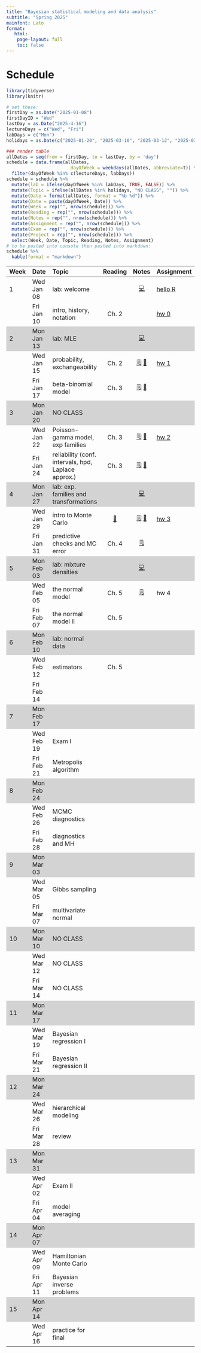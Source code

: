 ```yaml
---
title: "Bayesian statistical modeling and data analysis"
subtitle: "Spring 2025"
mainfont: Lato
format:
   html: 
    page-layout: full
    toc: false
---
```


# Schedule

```r
library(tidyverse)
library(knitr)
```

```r
# set these:
firstDay = as.Date("2025-01-08")
firstDayID = "Wed"
lastDay = as.Date("2025-4-16")
lectureDays = c("Wed", "Fri")
labDays = c("Mon")
holidays = as.Date(c("2025-01-20", "2025-03-10", "2025-03-12", "2025-03-14"))

### render table
allDates = seq(from = firstDay, to = lastDay, by = 'day')
schedule = data.frame(allDates,
                        dayOfWeek = weekdays(allDates, abbreviate=T)) %>%
  filter(dayOfWeek %in% c(lectureDays, labDays))
schedule = schedule %>%
  mutate(lab = ifelse(dayOfWeek %in% labDays, TRUE, FALSE)) %>%
  mutate(Topic = ifelse(allDates %in% holidays, "NO CLASS", "")) %>%
  mutate(Date = format(allDates, format = "%b %d")) %>%
  mutate(Date = paste(dayOfWeek, Date)) %>%
  mutate(Week = rep("", nrow(schedule))) %>%
  mutate(Reading = rep("", nrow(schedule))) %>%
  mutate(Notes = rep("", nrow(schedule))) %>%
  mutate(Assignment = rep("", nrow(schedule))) %>%
  mutate(Exam = rep("", nrow(schedule))) %>%
  mutate(Project = rep("", nrow(schedule))) %>%
  select(Week, Date, Topic, Reading, Notes, Assignment)
# to be pasted into console then pasted into markdown:
schedule %>%
  kable(format = "markdown")
```

```{=html}
<style>
    .heatMap {
        width: 100%;
        text-align: center;
    }
    .heatMap th {
        word-wrap: break-word;
        text-align: center;
    }
<!--     .heatMap tr:nth-of-type(2n+1) { -->
<!--   background: #FFF; -->
<!-- } -->
    .heatMap tr:nth-of-type(3n) { background: #D3D3D3; }
</style>
```
::: heatMap
| Week | Date       | Topic                                               |               Reading                |                                            Notes                                             | Assignment                 |
|:-----------|:-----------|:-----------|:----------:|:----------:|:-----------|
| 1    | Wed Jan 08 | lab: welcome                                        |                                      |                               [💻](/slides/lab0-welcome.html)                                | [hello R](/labs/lab0.html) |
|      | Fri Jan 10 | intro, history, notation                            |                Ch. 2                 |                                                                                              | [hw 0](/hw/hw00.html)      |
| 2    | Mon Jan 13 | lab: MLE                                            |                                      |                                   [💻](/slides/lab1.html)                                    |                            |
|      | Wed Jan 15 | probability, exchangeability                        |                Ch. 2                 |      [🗒](/notes/lec01-probability.html) [📝](/notes/probability-exchangeability-v2.pdf)      | [hw 1](/hw/hw01.html)      |
|      | Fri Jan 17 | beta-binomial model                                 |                Ch. 3                 |             [🗒](/notes/lec02-estimation.html) [📝](/notes/beta-binomial-602.pdf)             |                            |
| 3    | Mon Jan 20 | NO CLASS                                            |                                      |                                                                                              |                            |
|      | Wed Jan 22 | Poisson-gamma model, exp families                   |                Ch. 3                 | [🗒](notes/lec03-Poisson-gamma-exp-families.html) [📝](/notes/Poisson-gamma-exp-families.pdf) | [hw 2](/hw/hw02.html)      |
|      | Fri Jan 24 | reliability (conf. intervals, hpd, Laplace approx.) |                Ch. 3                 |         [🗒](/notes/lec04-reliability.html) [📝](/notes/reliability-handwritten.pdf)          |                            |
| 4    | Mon Jan 27 | lab: exp. families and transformations              |                                      |                             [💻](/slides/lab-exp-families.html)                              |                            |
|      | Wed Jan 29 | intro to Monte Carlo                                | [📖](/readings/introMonteCarlo.html) |         [🗒](/notes/lec05-introMonteCarlo.html) [📝](/notes/posteriorPredictive.pdf)          | [hw 3](/hw/hw03.html)      |
|      | Fri Jan 31 | predictive checks and MC error                      |                Ch. 4                 |                       [🗒](/notes/lec06-MonteCarloPredictionError.html)                       |                            |
| 5    | Mon Feb 03 | lab: mixture densities                              |                                      |                               [💻](/slides/lab-mixtures.html)                                |                            |
|      | Wed Feb 05 | the normal model                                    |                Ch. 5                 |                              [🗒](/notes/lec07-normalModel.html)                              | hw 4                       |
|      | Fri Feb 07 | the normal model II                                 |                Ch. 5                 |                                                                                              |                            |
| 6    | Mon Feb 10 | lab: normal data                                    |                                      |                                                                                              |                            |
|      | Wed Feb 12 | estimators                                          |                Ch. 5                 |                                                                                              |                            |
|      | Fri Feb 14 |                                                     |                                      |                                                                                              |                            |
| 7    | Mon Feb 17 |                                                     |                                      |                                                                                              |                            |
|      | Wed Feb 19 | Exam I                                              |                                      |                                                                                              |                            |
|      | Fri Feb 21 | Metropolis algorithm                                |                                      |                                                                                              |                            |
| 8    | Mon Feb 24 |                                                     |                                      |                                                                                              |                            |
|      | Wed Feb 26 | MCMC diagnostics                                    |                                      |                                                                                              |                            |
|      | Fri Feb 28 | diagnostics and MH                                  |                                      |                                                                                              |                            |
| 9    | Mon Mar 03 |                                                     |                                      |                                                                                              |                            |
|      | Wed Mar 05 | Gibbs sampling                                      |                                      |                                                                                              |                            |
|      | Fri Mar 07 | multivariate normal                                 |                                      |                                                                                              |                            |
| 10   | Mon Mar 10 | NO CLASS                                            |                                      |                                                                                              |                            |
|      | Wed Mar 12 | NO CLASS                                            |                                      |                                                                                              |                            |
|      | Fri Mar 14 | NO CLASS                                            |                                      |                                                                                              |                            |
| 11   | Mon Mar 17 |                                                     |                                      |                                                                                              |                            |
|      | Wed Mar 19 | Bayesian regression I                               |                                      |                                                                                              |                            |
|      | Fri Mar 21 | Bayesian regression II                              |                                      |                                                                                              |                            |
| 12   | Mon Mar 24 |                                                     |                                      |                                                                                              |                            |
|      | Wed Mar 26 | hierarchical modeling                               |                                      |                                                                                              |                            |
|      | Fri Mar 28 | review                                              |                                      |                                                                                              |                            |
| 13   | Mon Mar 31 |                                                     |                                      |                                                                                              |                            |
|      | Wed Apr 02 | Exam II                                             |                                      |                                                                                              |                            |
|      | Fri Apr 04 | model averaging                                     |                                      |                                                                                              |                            |
| 14   | Mon Apr 07 |                                                     |                                      |                                                                                              |                            |
|      | Wed Apr 09 | Hamiltonian Monte Carlo                             |                                      |                                                                                              |                            |
|      | Fri Apr 11 | Bayesian inverse problems                           |                                      |                                                                                              |                            |
| 15   | Mon Apr 14 |                                                     |                                      |                                                                                              |                            |
|      | Wed Apr 16 | practice for final                                  |                                      |                                                                                              |                            |
:::

<!-- | Week | Date       | Topic                                               | Reading                                                |                                            Notes                                             | Assignment                 | -->

<!-- |:-----|:-----------|:----------------------------------------------------|--------------------------------------------------------|:--------------------------------------------------------------------------------------------:|:---------------------------| -->

<!-- | 1    | Mon Aug 26 | intro, history, notation                            | Ch. 2                                                  |                                                                                              | [hw 0](/hw/hw00.html)      | -->

<!-- |      | Wed Aug 28 | probability, exchangeability                        | Ch. 2                                                  |       [🗒](/notes/lec01-probability.html) [📝](/notes/Probability-Exchangeability.pdf)        | [hw 1](/hw/hw01.html)      | -->

<!-- |      | Thu Aug 29 | lab: welcome                                        |                                                        |                               [💻](/slides/lab0-welcome.html)                                | [hello R](/labs/lab0.html) | -->

<!-- | 2    | Mon Sep 02 | NO CLASS                                            | Ch. 3                                                  |                                                                                              |                            | -->

<!-- |      | Wed Sep 04 | beta-binomial model                                 | Ch. 3                                                  |               [🗒](/notes/lec02-estimation.html) [📝](/notes/beta-binomial.pdf)               | [hw 2](/hw/hw02.html)      | -->

<!-- |      | Thu Sep 05 | lab: MLE and MAP estimator                          |                                                        |                                   [💻](/slides/lab1.html)                                    |                            | -->

<!-- | 3    | Mon Sep 09 | Poisson-gamma model, exp families                   | Ch. 3                                                  | [🗒](notes/lec03-Poisson-gamma-exp-families.html) [📝](/notes/Poisson-gamma-exp-families.pdf) |                            | -->

<!-- |      | Wed Sep 11 | reliability (conf. intervals, hpd, Laplace approx.) | Ch. 3                                                  |         [🗒](/notes/lec04-reliability.html) [📝](/notes/reliability-handwritten.pdf)          | [hw 3](/hw/hw03.html)      | -->

<!-- |      | Thu Sep 12 | lab: exp. families and transformations              |                                                        |                             [💻](/slides/lab-exp-families.html)                              |                            | -->

<!-- | 4    | Mon Sep 16 | intro to Monte Carlo                                | Ch. 4                                                  |         [🗒](/notes/lec05-introMonteCarlo.html) [📝](/notes/posteriorPredictive.pdf)          |                            | -->

<!-- |      | Wed Sep 18 | predictive checks and MC error                      | Ch. 4                                                  |                       [🗒](/notes/lec06-MonteCarloPredictionError.html)                       | [hw 4](/hw/hw04.html)      | -->

<!-- |      | Thu Sep 19 | lab: mixture densities                              |                                                        |                               [💻](/slides/lab-mixtures.html)                                |                            | -->

<!-- | 5    | Mon Sep 23 | the normal model                                    | Ch. 5                                                  |             [🗒](/notes/lec07-normalModel.html)[📝](/notes/completeTheSquare.pdf)             |                            | -->

<!-- |      | Wed Sep 25 | the normal model II                                 | Ch. 5                                                  |                                 [📝](notes/normalNotes2.pdf)                                 |                            | -->

<!-- |      | Thu Sep 26 | lab: normal data                                    |                                                        |                                [💻](/slides/lab-normal.html)                                 |                            | -->

<!-- | 6    | Mon Sep 30 | review                                              |                                                        |                                                                                              |                            | -->

<!-- |      | Wed Oct 02 | [Exam I](/notes/exam-notes.html)                    |                                                        |                                                                                              |                            | -->

<!-- |      | Thu Oct 03 | NO LAB                                              |                                                        |                                                                                              |                            | -->

<!-- | 7    | Mon Oct 07 | Metropolis algorithm                                | Ch. 10                                                 |                         [🗒](/notes/lec08-Metropolis-algorithm.html)                          |                            | -->

<!-- |      | Wed Oct 09 | MCMC diagnostics                                    | Ch. 6                                                  |                                 [🗒](/notes/lec09-MCMC.html)                                  | [hw 5](/hw/hw05.html)      | -->

<!-- |      | Thu Oct 10 | lab: Metropolis algo.                               |                                                        |                               [💻](/slides/lab9-MH-MCMC.html)                                |                            | -->

<!-- | 8    | Mon Oct 14 | NO CLASS                                            |                                                        |                                                                                              |                            | -->

<!-- |      | Wed Oct 16 | wrap-up diagnostics and MH                          | Ch. 6, 10                                              |                             [📝](notes/ergodicMarkovChains.pdf)                              |                            | -->

<!-- |      | Thu Oct 17 | lab: MCMC and conf. bands                           |                                                        |                               [💻](/slides/lab-conf-band.html)                               |                            | -->

<!-- | 9    | Mon Oct 21 | Gibbs sampling                                      | Ch. 6                                                  |                             [🗒](notes/lec10-gibbs-sampling.html)                             |                            | -->

<!-- |      | Wed Oct 23 | multivariate normal                                 | Ch. 7                                                  |                                  [🗒](notes/lec11-mvn.html)                                   | [hw 6](/hw/hw06.html)      | -->

<!-- |      | Thu Oct 24 | lab: MCMC diagnostics                               |                                                        |                            [💻](slides/lab6-mcmc-d-practice.html)                            |                            | -->

<!-- | 10   | Mon Oct 28 | intro to Bayesian regression                        | Ch. 9                                                  |            [🗒](notes/lec12-regression-intro.html)[📝](notes/intro-regression.pdf)            |                            | -->

<!-- |      | Wed Oct 30 | Bayesian regression II                              | Ch. 9                                                  |                          [🗒](notes/lec13-BayesianRegression2.html)                           | [hw 7](/hw/hw07.html)      | -->

<!-- |      | Thu Oct 31 | lab: rstanarm                                       |                                                        |                                 [💻](slides/lab8-rstan.html)                                 |                            | -->

<!-- | 11   | Mon Nov 04 | estimators                                          | Ch. 5 sec. 4                                           |              [🗒](notes/lec14-estimators.html)[📝](notes/estimator-notes-24.pdf)              |                            | -->

<!-- |      | Wed Nov 06 | hierarchical modeling                               | Ch. 8                                                  |          [🗒](notes/lec15-hierarchical-intro.html)[📝](notes/hierarchical-notes.pdf)          | [hw 8](/hw/hw08.html)      | -->

<!-- |      | Thu Nov 07 | lab: estimators                                     |                                                        |                               [💻](slides/estimator-lab.html)                                |                            | -->

<!-- | 12   | Mon Nov 11 | review                                              |                                                        |                                                                                              |                            | -->

<!-- |      | Wed Nov 13 | [Exam II](/notes/exam-notes.html)                   |                                                        |                                                                                              |                            | -->

<!-- |      | Thu Nov 14 | NO LAB                                              |                                                        |                                                                                              |                            | -->

<!-- | 13   | Mon Nov 18 | priors                                              |                                                        |                                    [🗒](notes/priors.html)                                    |                            | -->

<!-- |      | Wed Nov 20 | Bayesian inverse problems                           | [📖](https://www.pnas.org/doi/10.1073/pnas.2409983121) |                                 [🗒](notes/waterOnMars.html)                                  | [hw 9](/hw/hw09.html)      | -->

<!-- |      | Thu Nov 21 | lab: Bayesian inverse practice                      |                                                        |                          [💻](/slides/BayesianInverseProblem.html)                           |                            | -->

<!-- | 14   | Mon Nov 25 | Hamiltonian Monte Carlo                             | [📖](/readings/readHMC.html)                           |                            [🗒](notes/HamiltonianMonteCarlo.html)                             |                            | -->

<!-- |      | Wed Nov 27 | NO CLASS                                            |                                                        |                                                                                              |                            | -->

<!-- |      | Thu Nov 28 | NO CLASS                                            |                                                        |                                                                                              |                            | -->

<!-- | 15   | Mon Dec 02 | model averaging                                     | Ch. 9 sec. 3                                           |                            [🗒](notes/BayesianModelAveraging.html)                            |                            | -->

<!-- |      | Wed Dec 04 | practice for final                                  |                                                        |                                [🗒](notes/practiceFinal.html)                                 |                            | -->

<!-- |      | Thu Dec 05 | lab: review                                         |                                                        |                                                                                              |                            | -->

<!-- ::: -->
